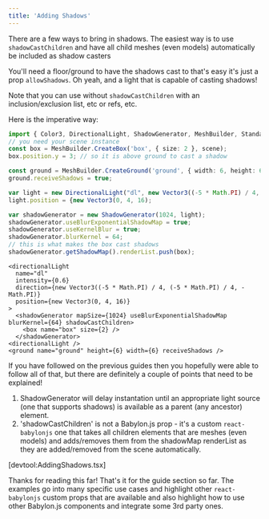 ```yaml
---
title: 'Adding Shadows'
---
```


There are a few ways to bring in shadows. The easiest way is to use
`shadowCastChildren` and have all child meshes (even models) automatically be
included as shadow casters

You'll need a floor/ground to have the shadows cast to that's easy it's just a
prop `allowShadows`. Oh yeah, and a light that is capable of casting shadows!

Note that you can use without `shadowCastChildren` with an inclusion/exclusion
list, etc or refs, etc.

Here is the imperative way:

```typescript
import { Color3, DirectionalLight, ShadowGenerator, MeshBuilder, StandardMaterial } from "@babylonjs/core";
// you need your scene instance
const box = MeshBuilder.CreateBox('box', { size: 2 }, scene);
box.position.y = 3; // so it is above ground to cast a shadow

const ground = MeshBuilder.CreateGround('ground', { width: 6, height: 6 }, scene);
ground.receiveShadows = true;

var light = new DirectionalLight("dl", new Vector3((-5 * Math.PI) / 4, (-5 * Math.PI) / 4, -Math.PI), scene);
light.position = {new Vector3(0, 4, 16);

var shadowGenerator = new ShadowGenerator(1024, light);
shadowGenerator.useBlurExponentialShadowMap = true;
shadowGenerator.useKernelBlur = true;
shadowGenerator.blurKernel = 64;
// this is what makes the box cast shadows
shadowGenerator.getShadowMap().renderList.push(box);
```

```tsx
<directionalLight
  name="dl"
  intensity={0.6}
  direction={new Vector3((-5 * Math.PI) / 4, (-5 * Math.PI) / 4, -Math.PI)}
  position={new Vector3(0, 4, 16)}
>
  <shadowGenerator mapSize={1024} useBlurExponentialShadowMap blurKernel={64} shadowCastChildren>
    <box name="box" size={2} />
  </shadowGenerator>
<directionalLight />
<ground name="ground" height={6} width={6} receiveShadows />
```

If you have followed on the previous guides then you hopefully were able to
follow all of that, but there are definitely a couple of points that need to be
explained!

1. ShadowGenerator will delay instantation until an appropriate light source
   (one that supports shadows) is available as a parent (any ancestor) element.
2. 'shadowCastChildren' is not a Babylon.js prop - it's a custom
   `react-babylonjs` one that takes all children elements that are meshes (even
   models) and adds/removes them from the shadowMap renderList as they are
   added/removed from the scene automatically.

[devtool:AddingShadows.tsx]

Thanks for reading this far! That's it for the guide section so far. The
examples go into many specific use cases and highlight other `react-babylonjs`
custom props that are available and also highlight how to use other Babylon.js
components and integrate some 3rd party ones.
